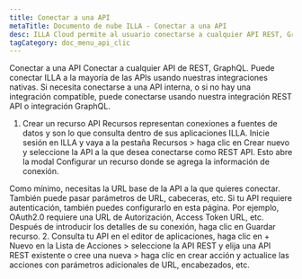 ```yaml
---
title: Conectar a una API
metaTitle: Documento de nube ILLA - Conectar a una API
desc: ILLA Cloud permite al usuario conectarse a cualquier API REST, GraphQL
tagCategory: doc_menu_api_clic
---
```


Conectar a una API
Conectar a cualquier API de REST, GraphQL.
Puede conectar ILLA a la mayoría de las APIs usando nuestras integraciones nativas. Si necesita conectarse a una API interna, o si no hay una integración compatible, puede conectarse usando nuestra integración REST API o integración GraphQL.

1.  Crear un recurso API 
    Recursos representan conexiones a fuentes de datos y son lo que consulta dentro de sus aplicaciones ILLA. Inicie sesión en ILLA y vaya a la pestaña Recursos > haga clic en Crear nuevo y seleccione la API a la que desea conectarse como REST API. Esto abre la modal Configurar un recurso donde se agrega la información de conexión.

Como mínimo, necesitas la URL base de la API a la que quieres conectar. También puede pasar parámetros de URL, cabeceras, etc. Si tu API requiere autenticación, también puedes configurarlo en esta página. Por ejemplo, OAuth2.0 requiere una URL de Autorización, Access Token URL, etc. Después de introducir los detalles de su conexión, haga clic en Guardar recurso. 
2. Consulta tu API
en el editor de aplicaciones, haga clic en + Nuevo en la Lista de Acciones > seleccione la API REST y elija una API REST existente o cree una nueva > haga clic en crear acción y actualice las acciones con parámetros adicionales de URL, encabezados, etc.
